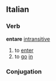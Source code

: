 ==Italian==
===Verb===
'''entare''' [[intransitive]]
# to [[enter]]
# to [[go]] [[in]]
===Conjugation===
{{it-conj-are|ent|essere}}